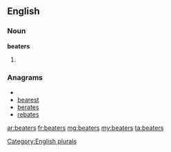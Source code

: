 ==English==

===Noun===
'''beaters'''

# {{plural of|[[beater]]}}

===Anagrams===
* {{alphagram|abeerst}}
* [[bearest#English|bearest]]
* [[berates#English|berates]]
* [[rebates#English|rebates]]


[[Category:English plurals]]

[[ar:beaters]]
[[fr:beaters]]
[[mg:beaters]]
[[my:beaters]]
[[ta:beaters]]